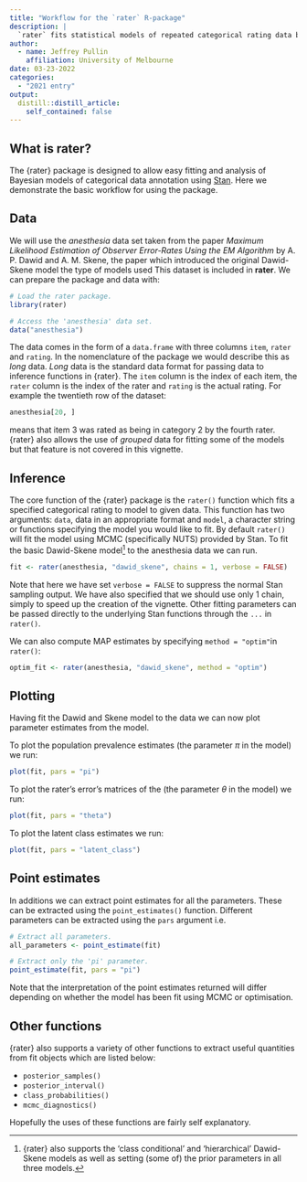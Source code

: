 ```yaml
---
title: "Workflow for the `rater` R-package"
description: |
  `rater` fits statistical models of repeated categorical rating data based on Dawid-Skene model (Dawid and Skene, 1979, doi:10.2307/2346806). Full Bayesian inference for these models is supported through the Stan modelling language. `rater` also allows the user to extract and plot key parameters of these models.
author:
  - name: Jeffrey Pullin
    affiliation: University of Melbourne
date: 03-23-2022
categories:
  - "2021 entry"
output:
  distill::distill_article:
    self_contained: false
---
```




## What is rater?

The {rater} package is designed to allow easy fitting and analysis of Bayesian models of categorical data annotation using [Stan](https://mc-stan.org/). Here we demonstrate the basic workflow for using the package.

## Data

We will use the *anesthesia* data set taken from the paper *Maximum Likelihood Estimation of Observer Error-Rates Using the EM Algorithm* by A. P. Dawid and A. M. Skene, the paper which introduced the original Dawid-Skene model the type of models used This dataset is included in **rater**. We can prepare the package and data with: 

```r
# Load the rater package.
library(rater)

# Access the 'anesthesia' data set.
data("anesthesia")
```

The data comes in the form of a `data.frame` with three columns `item`, `rater` and `rating`. In the nomenclature of the package we would describe this as *long* data. *Long* data is the standard data format for passing data to inference functions in {rater}. The `item` column is the index of each item, the `rater` column is the index of the rater and `rating` is the actual rating. For example the twentieth row of the dataset: 

```r
anesthesia[20, ]
```

means that item 3 was rated as being in category 2 by the fourth rater. {rater} also allows the use of *grouped* data for fitting some of the models but that feature is not covered in this vignette. 

## Inference

The core function of the {rater} package is the `rater()` function which fits a specified categorical rating to model to given data. This function has two arguments: `data`, data in an appropriate format and `model`, a character string or functions specifying the model you would like to fit. By default `rater()` will fit the model using MCMC (specifically NUTS) provided by Stan. To fit the basic Dawid-Skene model[^1] to the anesthesia data we can run. 

```r
fit <- rater(anesthesia, "dawid_skene", chains = 1, verbose = FALSE)
```

Note that here we have set `verbose = FALSE` to suppress the normal Stan sampling output. We have also specified that we should use only 1 chain, simply to speed up the creation of the vignette. Other fitting parameters can be passed directly to the underlying Stan functions through the `...` in `rater()`. 

We can also compute MAP estimates by specifying `method = "optim"`in `rater()`:

```r
optim_fit <- rater(anesthesia, "dawid_skene", method = "optim")
```

## Plotting

Having fit the Dawid and Skene model to the data we can now plot parameter estimates from the model. 

To plot the population prevalence estimates (the parameter $\pi$ in the model) we run:

```r
plot(fit, pars = "pi")
```

To plot the rater's error's matrices of the (the parameter $\theta$ in the model) we run:

```r
plot(fit, pars = "theta")
```

To plot the latent class estimates we run:

```r
plot(fit, pars = "latent_class")
```

## Point estimates

In additions we can extract point estimates for all the parameters. These can be extracted using the `point_estimates()` function. Different parameters can be extracted using the `pars` argument i.e.

```r
# Extract all parameters.
all_parameters <- point_estimate(fit)

# Extract only the 'pi' parameter. 
point_estimate(fit, pars = "pi")
```

Note that the interpretation of the point estimates returned will differ depending on whether the model has been fit using MCMC or optimisation. 

## Other functions

{rater} also supports a variety of other functions to extract useful quantities from fit objects which are listed below:

* `posterior_samples()`
* `posterior_interval()`
* `class_probabilities()`
* `mcmc_diagnostics()`

Hopefully the uses of these functions are fairly self explanatory. 

[^1]: {rater} also supports the 'class conditional' and 'hierarchical' Dawid-Skene models as well as setting (some of) the prior parameters in all three models. 

